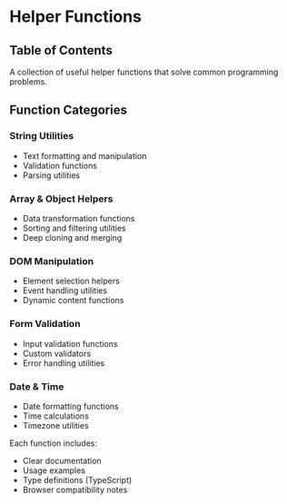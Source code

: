 # Helper Functions

## Table of Contents

A collection of useful helper functions that solve common programming problems.

## Function Categories

### String Utilities
- Text formatting and manipulation
- Validation functions
- Parsing utilities

### Array & Object Helpers
- Data transformation functions
- Sorting and filtering utilities
- Deep cloning and merging

### DOM Manipulation
- Element selection helpers
- Event handling utilities
- Dynamic content functions

### Form Validation
- Input validation functions
- Custom validators
- Error handling utilities

### Date & Time
- Date formatting functions
- Time calculations
- Timezone utilities

Each function includes:
- Clear documentation
- Usage examples
- Type definitions (TypeScript)
- Browser compatibility notes
